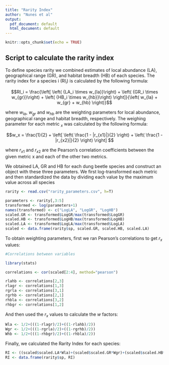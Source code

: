 ```yaml
---
title: "Rarity Index"
author: "Nunes et al"
output:
  pdf_document: default
  html_document: default
---
```


```r
knitr::opts_chunk$set(echo = TRUE)
```

## Script to calculate the rarity index

To define species rarity we combined estimates of local abundance (LA), geographical range (GR), and habitat breadth (HB) of each species. The rarity index for a species i (RI$_i$) is calculated by the following formula:

$$RI_i = \frac{\left[ \left( {LA_i \times w_{la}}\right) + \left( {GR_i \times w_{gr}}\right) + \left( {HB_i \times w_{hb}}\right) \right]}{\left( w_{la} + w_{gr} + w_{hb} \right)}$$

where $w_{la}$, $w_{gr}$ and $w_{hb}$ are the weighting parameters for local abundance, geographical range and habitat breadth, respectively. The weighing parameter for each metric $_x$ was calculated by the following formula:

$$w_x = \frac{1}{2} + \left[ \left( \frac{1 - |r_{x1}|}{2} \right) + \left( \frac{1 - |r_{x2}|}{2} \right) \right] $$

where $r_{x1}$ and $r_{x2}$ are the Pearson’s correlation coefficients between the given metric x and each of the other two metrics.


We obtained LA, GR and HB for each dung beetle species and construct an object with these three parameters. We first log-transformed each metric and then standardized the data by dividing each value by the maximum value across all species

```r
rarity <- read.csv("rarity_parameters.csv", h=T)

parameters <- rarity[,3:5]
transformed <- log(parameters+1)
names(transformed) <- c("LogLA", "LogGR", "LogHB")
scaled.GR <- transformed$LogGR/max(transformed$LogGR)
scaled.HB <- transformed$LogHB/max(transformed$LogHB)
scaled.LA <- transformed$LogLA/max(transformed$LogLA)
scaled <- data.frame(rarity$sp, scaled.GR, scaled.HB, scaled.LA)
```

To obtain weighting parameters, first we ran Pearson's correlations to get $r_x$ values:

```r
#Correlations between variables

library(stats)

correlations <- cor(scaled[2:4], method="pearson")

rlahb <- correlations[2,3]
rlagr <- correlations[1,3]
rgrla <- correlations[3,1]
rgrhb <- correlations[2,1]
rhbla <- correlations[3,2]
rhbgr <- correlations[1,2]
```

And then used the $r_x$ values to calculate the $w$ factors:

```r
Wla <- 1/2+(((1-rlagr)/2)+((1-rlahb)/2))
Wgr <- 1/2+(((1-rgrla)/2)+((1-rgrhb)/2))
Whb <- 1/2+(((1-rhbgr)/2)+((1-rhbla)/2))
```

Finally, we calculated the Rarity Index for each species:

```r
RI <- ((scaled$scaled.LA*Wla)+(scaled$scaled.GR*Wgr)+(scaled$scaled.HB*Whb))/(Wla+Wgr+Whb)
RI <- data.frame(rarity$sp, RI)
```
